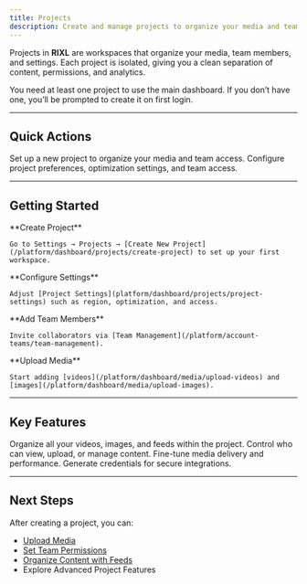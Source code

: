 ```yaml
---
title: Projects
description: Create and manage projects to organize your media and team access.
---
```




Projects in **RIXL** are workspaces that organize your media, team members, and settings. Each project is isolated, giving you a clean separation of content, permissions, and analytics.

<Callout type="info">
  You need at least one project to use the main dashboard. If you don’t have one, you’ll be prompted to create it on
  first login.
</Callout>

---

## Quick Actions

<Columns cols={2}>
  <Card
    title="Create Project"
    href="/platform/dashboard/projects/create-project"
    icon="folder-plus"
  >
    Set up a new project to organize your media and team access.
  </Card>
  <Card
    title="Project Settings"
    href="/platform/dashboard/projects/project-settings"
    icon="settings"
  >
    Configure project preferences, optimization settings, and team access.
  </Card>
</Columns>

---

## Getting Started

<Steps>
  <Step>
    **Create Project**

    Go to Settings → Projects → [Create New Project](/platform/dashboard/projects/create-project) to set up your first
    workspace.
  </Step>
  <Step>
    **Configure Settings**

    Adjust [Project Settings](platform/dashboard/projects/project-settings) such as region, optimization, and access.
  </Step>
  <Step>
    **Add Team Members**

    Invite collaborators via [Team Management](/platform/account-teams/team-management).
  </Step>
  <Step>
    **Upload Media**

    Start adding [videos](/platform/dashboard/media/upload-videos) and
    [images](/platform/dashboard/media/upload-images).
  </Step>
</Steps>

---

## Key Features

<Columns cols={4}>
  <Card
    title="Media Storage"
    icon="archive"
  >
    Organize all your videos, images, and feeds within the project.
  </Card>
  <Card
    title="Team Access"
    icon="users"
  >
    Control who can view, upload, or manage content.
  </Card>
  <Card
    title="Processing Settings"
    icon="settings"
  >
    Fine-tune media delivery and performance.
  </Card>
  <Card
    title="API Keys"
    icon="key"
  >
    Generate credentials for secure integrations.
  </Card>
</Columns>

---

## Next Steps

After creating a project, you can:

- [Upload Media](/platform/dashboard/media/overview)
- [Set Team Permissions](/platform/account-teams/team-management)
- [Organize Content with Feeds](/platform/dashboard/feeds/overview)
- Explore Advanced Project Features
